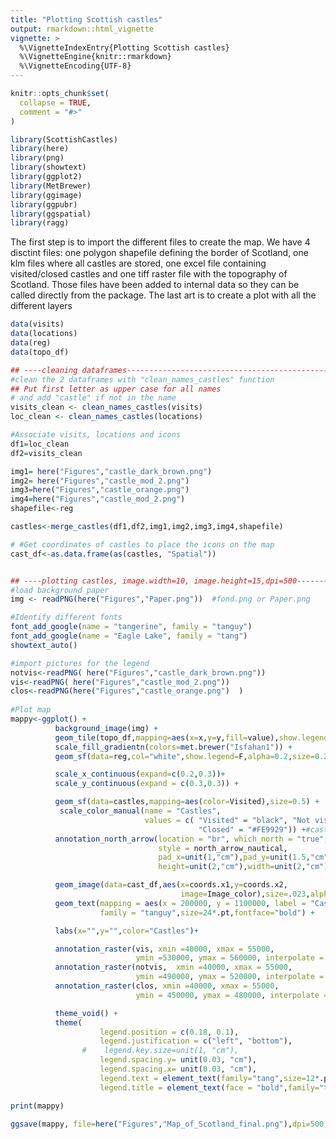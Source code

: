 ```yaml
---
title: "Plotting Scottish castles"
output: rmarkdown::html_vignette
vignette: >
  %\VignetteIndexEntry{Plotting Scottish castles}
  %\VignetteEngine{knitr::rmarkdown}
  %\VignetteEncoding{UTF-8}
---
```


```r
knitr::opts_chunk$set(
  collapse = TRUE,
  comment = "#>"
)
```

```r
library(ScottishCastles)
library(here)
library(png)
library(showtext)
library(ggplot2)
library(MetBrewer)
library(ggimage)
library(ggpubr)
library(ggspatial)
library(ragg)
```

The first step is to import the different files to create the map. We have 4 disctint files: one polygon shapefile defining the border of Scotland, one klm files where all castles are stored, one excel file containing visited/closed castles and one tiff raster file with the topography of Scotland. Those files have been added to internal data so they can be called directly from the package. The last art is to create a plot with all the different layers 

```r
data(visits)
data(locations)
data(reg)
data(topo_df)

## ----cleaning dataframes------------------------------------------------------
#clean the 2 dataframes with "clean_names_castles" function
## Put first letter as upper case for all names
# and add "castle" if not in the name
visits_clean <- clean_names_castles(visits)
loc_clean <- clean_names_castles(locations)

#Associate visits, locations and icons
df1=loc_clean
df2=visits_clean

img1= here("Figures","castle_dark_brown.png")
img2= here("Figures","castle_mod_2.png")
img3=here("Figures","castle_orange.png")
img4=here("Figures","castle_mod_2.png")
shapefile<-reg

castles<-merge_castles(df1,df2,img1,img2,img3,img4,shapefile)

# #Get coordinates of castles to place the icons on the map
cast_df<-as.data.frame(as(castles, "Spatial"))


## ----plotting castles, image.width=10, image.height=15,dpi=500----------------
#load background paper
img <- readPNG(here("Figures","Paper.png"))  #fond.png or Paper.png

#Identify different fonts
font_add_google(name = "tangerine", family = "tanguy")
font_add_google(name = "Eagle Lake", family = "tang")
showtext_auto()

#import pictures for the legend
notvis<-readPNG( here("Figures","castle_dark_brown.png"))
vis<-readPNG( here("Figures","castle_mod_2.png"))
clos<-readPNG(here("Figures","castle_orange.png")  )
 
#Plot map
mappy<-ggplot() +
          background_image(img) +
          geom_tile(topo_df,mapping=aes(x=x,y=y,fill=value),show.legend=F) +   #topographic layer
          scale_fill_gradientn(colors=met.brewer("Isfahan1")) +
          geom_sf(data=reg,col="white",show.legend=F,alpha=0.2,size=0.2) +   #coastline layer

          scale_x_continuous(expand=c(0.2,0.3))+
          scale_y_continuous(expand = c(0.3,0.3)) +

          geom_sf(data=castles,mapping=aes(color=Visited),size=0.5) +  #having castle locations as points
           scale_color_manual(name = "Castles",
                              values = c( "Visited" = "black", "Not visited" ="#4F311C",
                                          "Closed" = "#FE9929")) +#castle layer
          annotation_north_arrow(location = "br", which_north = "true",
                                 style = north_arrow_nautical,
                                 pad_x=unit(1,"cm"),pad_y=unit(1.5,"cm"),
                                 height=unit(2,"cm"),width=unit(2,"cm"))+

          geom_image(data=cast_df,aes(x=coords.x1,y=coords.x2,
                                      image=Image_color),size=.023,alpha=0.5) +
          geom_text(mapping = aes(x = 200000, y = 1100000, label = "Castles of Scotland"),
                    family = "tanguy",size=24*.pt,fontface="bold") +

          labs(x="",y="",color="Castles")+

          annotation_raster(vis, xmin =40000, xmax = 55000,
                            ymin =530000, ymax = 560000, interpolate = T) +
          annotation_raster(notvis,  xmin =40000, xmax = 55000,
                            ymin =490000, ymax = 520000, interpolate = T) +
          annotation_raster(clos, xmin =40000, xmax = 55000,
                            ymin = 450000, ymax = 480000, interpolate = T) +

          theme_void() +
          theme(
                    legend.position = c(0.18, 0.1),
                    legend.justification = c("left", "bottom"),
                #    legend.key.size=unit(1, "cm"),
                    legend.spacing.y= unit(0.03, "cm"),
                    legend.spacing.x= unit(0.03, "cm"),
                    legend.text = element_text(family="tang",size=12*.pt),
                    legend.title = element_text(face = "bold",family="tang",size=16*.pt) )

print(mappy)

ggsave(mappy, file=here("Figures","Map_of_Scotland_final.png"),dpi=500,width=10,height=15,units="cm")





```

